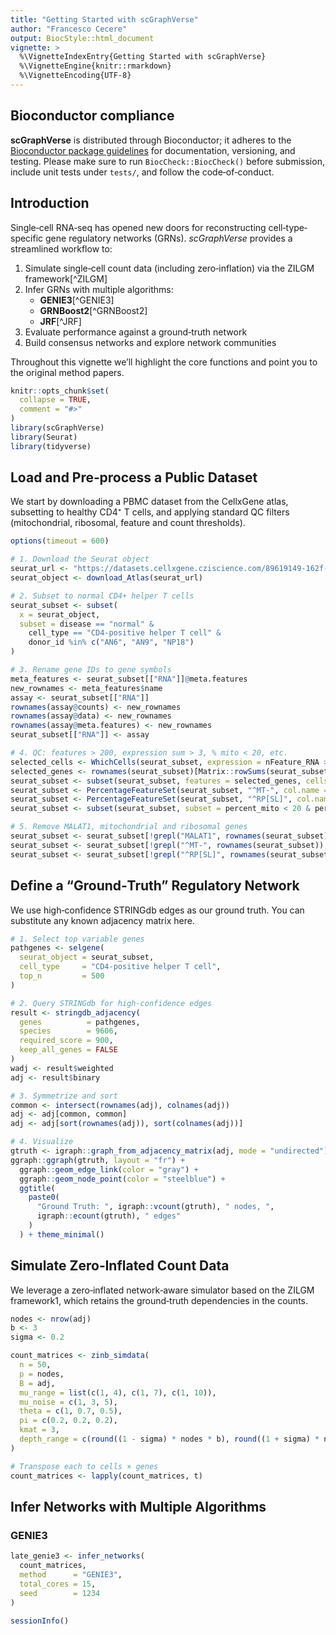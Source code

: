 ```yaml
---
title: "Getting Started with scGraphVerse"
author: "Francesco Cecere"
output: BiocStyle::html_document
vignette: >
  %\VignetteIndexEntry{Getting Started with scGraphVerse}
  %\VignetteEngine{knitr::rmarkdown}
  %\VignetteEncoding{UTF-8}
---
```


## Bioconductor compliance

**scGraphVerse** is distributed through Bioconductor; it adheres to the [Bioconductor package guidelines](https://bioconductor.org/developers/package-guidelines/) for documentation, versioning, and testing.  Please make sure to run `BiocCheck::BiocCheck()` before submission, include unit tests under `tests/`, and follow the code‐of‐conduct.

## Introduction

Single‐cell RNA‐seq has opened new doors for reconstructing cell‐type‐specific gene regulatory networks (GRNs).  *scGraphVerse* provides a streamlined workflow to:

1.  Simulate single‐cell count data (including zero‐inflation) via the ZILGM framework[^ZILGM]  
2.  Infer GRNs with multiple algorithms:  
    -  **GENIE3**[^GENIE3]  
    -  **GRNBoost2**[^GRNBoost2]  
    -  **JRF**[^JRF]  
3.  Evaluate performance against a ground‐truth network  
4.  Build consensus networks and explore network communities  

Throughout this vignette we’ll highlight the core functions and point you to the original method papers.

```r
knitr::opts_chunk$set(
  collapse = TRUE,
  comment = "#>"
)
library(scGraphVerse)
library(Seurat)
library(tidyverse)
```

## Load and Pre‐process a Public Dataset
We start by downloading a PBMC dataset from the CellxGene atlas, subsetting to healthy CD4⁺ T cells, and applying standard QC filters (mitochondrial, ribosomal, feature and count thresholds).


```r
options(timeout = 600)

# 1. Download the Seurat object
seurat_url <- "https://datasets.cellxgene.cziscience.com/89619149-162f-4839-8e97-24735924417c.rds"
seurat_object <- download_Atlas(seurat_url)

# 2. Subset to normal CD4+ helper T cells
seurat_subset <- subset(
  x = seurat_object,
  subset = disease == "normal" &
    cell_type == "CD4-positive helper T cell" &
    donor_id %in% c("AN6", "AN9", "NP18")
)

# 3. Rename gene IDs to gene symbols
meta_features <- seurat_subset[["RNA"]]@meta.features
new_rownames <- meta_features$name
assay <- seurat_subset[["RNA"]]
rownames(assay@counts) <- new_rownames
rownames(assay@data) <- new_rownames
rownames(assay@meta.features) <- new_rownames
seurat_subset[["RNA"]] <- assay

# 4. QC: features > 200, expression sum > 3, % mito < 20, etc.
selected_cells <- WhichCells(seurat_subset, expression = nFeature_RNA > 200)
selected_genes <- rownames(seurat_subset)[Matrix::rowSums(seurat_subset) > 3]
seurat_subset <- subset(seurat_subset, features = selected_genes, cells = selected_cells)
seurat_subset <- PercentageFeatureSet(seurat_subset, "^MT-", col.name = "percent_mito")
seurat_subset <- PercentageFeatureSet(seurat_subset, "^RP[SL]", col.name = "percent_ribo")
seurat_subset <- subset(seurat_subset, subset = percent_mito < 20 & percent_ribo > 5)

# 5. Remove MALAT1, mitochondrial and ribosomal genes
seurat_subset <- seurat_subset[!grepl("MALAT1", rownames(seurat_subset)), ]
seurat_subset <- seurat_subset[!grepl("^MT-", rownames(seurat_subset)), ]
seurat_subset <- seurat_subset[!grepl("^RP[SL]", rownames(seurat_subset)), ]
```

## Define a “Ground‐Truth” Regulatory Network
We use high‐confidence STRINGdb edges as our ground truth. You can substitute any known adjacency matrix here.


```r
# 1. Select top variable genes
pathgenes <- selgene(
  seurat_object = seurat_subset,
  cell_type     = "CD4-positive helper T cell",
  top_n         = 500
)

# 2. Query STRINGdb for high‐confidence edges
result <- stringdb_adjacency(
  genes          = pathgenes,
  species        = 9606,
  required_score = 900,
  keep_all_genes = FALSE
)
wadj <- result$weighted
adj <- result$binary

# 3. Symmetrize and sort
common <- intersect(rownames(adj), colnames(adj))
adj <- adj[common, common]
adj <- adj[sort(rownames(adj)), sort(colnames(adj))]

# 4. Visualize
gtruth <- igraph::graph_from_adjacency_matrix(adj, mode = "undirected")
ggraph::ggraph(gtruth, layout = "fr") +
  ggraph::geom_edge_link(color = "gray") +
  ggraph::geom_node_point(color = "steelblue") +
  ggtitle(
    paste0(
      "Ground Truth: ", igraph::vcount(gtruth), " nodes, ",
      igraph::ecount(gtruth), " edges"
    )
  ) + theme_minimal()
```

## Simulate Zero‐Inflated Count Data
We leverage a zero‐inflated network‐aware simulator based on the ZILGM framework1, which retains the ground‐truth dependencies in the counts.


```r
nodes <- nrow(adj)
b <- 3
sigma <- 0.2

count_matrices <- zinb_simdata(
  n = 50,
  p = nodes,
  B = adj,
  mu_range = list(c(1, 4), c(1, 7), c(1, 10)),
  mu_noise = c(1, 3, 5),
  theta = c(1, 0.7, 0.5),
  pi = c(0.2, 0.2, 0.2),
  kmat = 3,
  depth_range = c(round((1 - sigma) * nodes * b), round((1 + sigma) * nodes * b))
)

# Transpose each to cells × genes
count_matrices <- lapply(count_matrices, t)
```

## Infer Networks with Multiple Algorithms
### GENIE3


```r
late_genie3 <- infer_networks(
  count_matrices,
  method      = "GENIE3",
  total_cores = 15,
  seed        = 1234
)
```


```r
sessionInfo()
```


